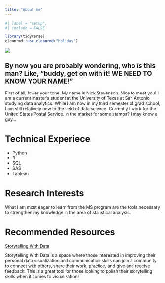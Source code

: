 ```yaml
---
title: "About me"
---
```


```r
#| label = "setup",
#| include = FALSE

library(tidyverse)
cleanrmd::use_cleanrmd("holiday")
```




![](profile_picture.png)

## By now you are probably wondering, who *is* this man? Like, "buddy, get on with it! WE NEED TO KNOW YOUR NAME!"

First of all, lower your tone. My name is Nick Stevenson. Nice to meet you! I am a current master's student at the University of Texas at San Antonio studying data analytics. While I am now in my third semester of grad school, I am still relatively new to the field of data science. Currently I work for the United States Postal Service. In the market for some stamps? I may know a guy...

# Technical Experiece

-   Python
-   R
-   SQL
-   SAS
-   Tableau

# Research Interests

What I am most eager to learn from the MS program are the tools necessary to strengthen my knowledge in the area of statistical analysis.

# Recommended Resources

[Storytelling With Data](https://www.storytellingwithdata.com/)

Storytelling With Data is a space where those interested in improving their personal data visualization and communication skills can join a community to connect with others, share their work, practice, and give and receive feedback. This is a great tool for those looking to polish their storytelling skills when it comes to visualization!

